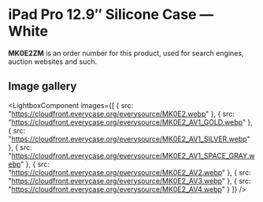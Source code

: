 
# iPad Pro 12.9″ Silicone Case — White

<Callout type='info' emoji='👉🏻'>**MK0E2ZM** is an order number for this product, used for search engines, auction websites and such.</Callout>

## Image gallery

<LightboxComponent
    images={[
      {
        src: "https://cloudfront.everycase.org/everysource/MK0E2.webp"
      },
      {
        src: "https://cloudfront.everycase.org/everysource/MK0E2_AV1_GOLD.webp"
      },
      {
        src: "https://cloudfront.everycase.org/everysource/MK0E2_AV1_SILVER.webp"
      },
      {
        src: "https://cloudfront.everycase.org/everysource/MK0E2_AV1_SPACE_GRAY.webp"
      },
      {
        src: "https://cloudfront.everycase.org/everysource/MK0E2_AV2.webp"
      },
      {
        src: "https://cloudfront.everycase.org/everysource/MK0E2_AV3.webp"
      },
      {
        src: "https://cloudfront.everycase.org/everysource/MK0E2_AV4.webp"
      }
    ]}
  />
